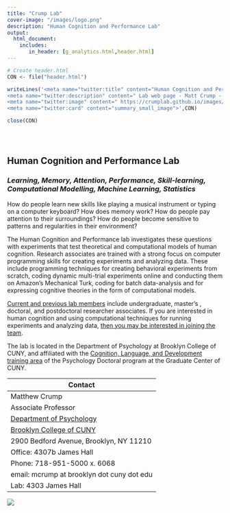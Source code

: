 ```yaml
---
title: "Crump Lab"
cover-image: "/images/logo.png"
description: "Human Cognition and Performance Lab"
output: 
  html_document:
    includes:
       in_header: [g_analytics.html,header.html]
---
```


```r
# Create header.html
CON <- file("header.html")

writeLines('<meta name="twitter:title" content="Human Cognition and Performance Lab ">
<meta name="twitter:description" content=" Lab web page - Matt Crump - Brooklyn College of CUNY">
<meta name="twitter:image" content=" https://crumplab.github.io/images/logo.png">
<meta name="twitter:card" content="summary_small_image">',CON)

close(CON)
```

<style type="text/css">
.title {
  display: none;
}

#getting-started img {
  margin-right: 10px;
}

</style>

<div class="row" style="padding-top: 30px;">
<div class="col-sm-6">

# **Human Cognition and Performance Lab**

### *Learning, Memory, Attention, Performance, Skill-learning, Computational Modelling, Machine Learning, Statistics* {style="padding-top: 0px;"}
How do people learn new skills like playing a musical instrument or typing on a computer keyboard? How does memory work? How do people pay attention to their surroundings? How do people become sensitive to patterns and regularities in their environment?

The Human Cognition and Performance lab investigates these questions with experiments that test theoretical and computational models of human cognition. Research associates are trained with a strong focus on computer programming skills for creating experiments and analyzing data. These include programming techniques for creating behavioral experiments from scratch, coding dynamic multi-trial experiments online and conducting them on Amazon's Mechanical Turk, coding for batch data-analysis and for expressing cognitive theories in the form of computational models.

[Current and previous lab members](https://crumplab.github.io/People.html) include undergraduate, master's , doctoral, and postdoctoral researcher associates. If you are interested in human cognition and using computational techniques for running experiments and analyzing data, [then you may be interested in joining the team](https://crumplab.github.io/Opportunities.html).

The lab is located in the Department of Psychology at Brooklyn College of CUNY, and affiliated with the [Cognition, Language, and Development training area](http://www.gc.cuny.edu/Page-Elements/Academics-Research-Centers-Initiatives/Doctoral-Programs/Psychology/Training-Areas/Cognition,-Language,-and-Development) of the Psychology Doctoral program at the Graduate Center of CUNY.

|   Contact   |
|-------------|
|Matthew Crump|
|Associate Professor|
|[Department of Psychology](http://www.brooklyn.cuny.edu/web/academics/schools/naturalsciences/undergraduate/psychology.php)|
|[Brooklyn College of CUNY](http://www.brooklyn.cuny.edu/)|
|2900 Bedford Avenue, Brooklyn, NY 11210|
|Office: 4307b James Hall|
|Phone: 718-951-5000 x. 6068|
|email: mcrump at brooklyn dot cuny dot edu|
|Lab: 4303 James Hall|

</div>
<div class="col-sm-6">

![](images/logo.png)

</div>
